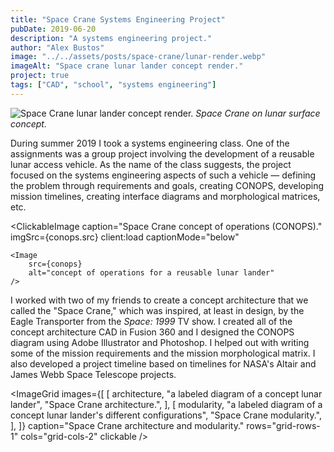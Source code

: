 ```yaml
---
title: "Space Crane Systems Engineering Project"
pubDate: 2019-06-20
description: "A systems engineering project."
author: "Alex Bustos"
image: "../../assets/posts/space-crane/lunar-render.webp"
imageAlt: "Space crane lunar lander concept render."
project: true
tags: ["CAD", "school", "systems engineering"]
---
```



![Space Crane lunar lander concept render.](../../assets/posts/space-crane/lunar-render.webp)
_Space Crane on lunar surface concept._

During summer 2019 I took a systems engineering class. One of the assignments was a group project involving the development of a reusable lunar access vehicle. As the name of the class suggests, the project focused on the systems engineering aspects of such a vehicle &mdash; defining the problem through requirements and goals, creating CONOPS, developing mission timelines, creating interface diagrams and morphological matrices, etc.

<ClickableImage
    caption="Space Crane concept of operations (CONOPS)."
    imgSrc={conops.src}
    client:load
    captionMode="below"
>
    <Image
        src={conops}
        alt="concept of operations for a reusable lunar lander"
    />
</ClickableImage>

I worked with two of my friends to create a concept architecture that we called the "Space Crane," which was inspired, at least in design, by the Eagle Transporter from the _Space: 1999_ TV show. I created all of the concept architecture CAD in Fusion 360 and I designed the CONOPS diagram using Adobe Illustrator and Photoshop. I helped out with writing some of the mission requirements and the mission morphological matrix. I also developed a project timeline based on timelines for NASA's Altair and James Webb Space Telescope projects.

<ImageGrid
    images={[
        [
            architecture,
            "a labeled diagram of a concept lunar lander",
            "Space Crane architecture.",
        ],
        [
            modularity,
            "a labeled diagram of a concept lunar lander's different configurations",
            "Space Crane modularity.",
        ],
    ]}
    caption="Space Crane architecture and modularity."
    rows="grid-rows-1"
    cols="grid-cols-2"
    clickable
/>
